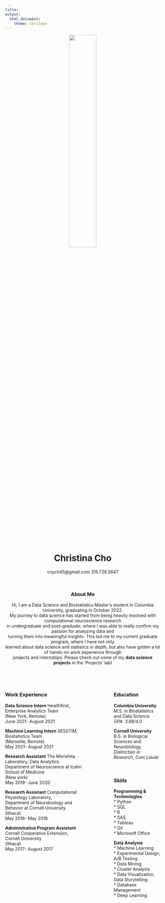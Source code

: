 ```yaml
---
title: 
output: 
  html_document:
    theme: cerulean
---
```

<center>
<img src = "images/Picture1.JPG" style = "width: 42%">

# Christina Cho

cnych45@gmail.com 315.726.5647

<br />

### About Me

Hi, I am a Data Science and Biostatistics Master's student in Columbia University, graduating in October 2022.<br />
My journey to data science has started from being heavily involved with computational neuroscience research<br />
in undergraduate and post-graduate, where I was able to really confirm my passion for analyzing data 
and<br/> turning them into meaningful insights.
This led me to my current graduate program, where I have not only<br/> learned about data science and statistics in depth, but also have gotten a lot of hands-on work experience through<br/> projects and internships.
Please check out some of my **data science projects** in the 'Projects' tab!

<br/>
<br/>

<style>
.column-left{
  float: left;
  width: 50%;
  text-align: left;
}
.column-right{
  float: right;
  width: 30%;
  text-align: left;
}
</style>

<div class="column-left">
### Work Experience 

**Data Science Intern**
Healthfirst, Enterprise Analytics Team<br/>
(New York, Remote)<br/>
June 2021- August 2021<br/>

**Machine Learning Intern**
SESSTIM, Biostatistics Team<br/>
(Marseille, Remote)<br/>
May 2021- August 2021<br/>

**Research Assistant**
The Morishita Laboratory, Data Analytics Department of Neuroscience at Icahn School of Medicine<br/>
(New york)<br/>
May 2019- June 2020

**Research Assistant**
Computational Physiology Laboratory,<br/> Department of Neurobiology and Behavior at Cornell University<br/>
(Ithaca)<br/>
May 2016- May 2018

**Administrative Program Assistant**
Cornell Cooperative Extension,<br/>
Cornell University<br/>
(Ithaca)<br/>
May 2017- August 2017

</div>

<div class="column-right">
### Education

**Columbia University**<br/>
M.S. in Biostatistics and Data Science<br/>  *GPA: 3.88/4.0*<br/>

**Cornell University**<br/>
B.S. in Biological Sciences and Neurobiology<br/> 
*Distinction in Research, Cum Laude*<br/>
<br/>
<br/>

### Skills
**Programming & Technologies** <br />
* Python <br/>
* SQL <br/>
* R<br/>
* SAS<br/>
* Tableau<br/>
* Git<br/>
* Microsoft Office<br/> 

**Data Analysis**<br/>
* Machine Learning<br/>
* Experimental Design, A/B Testing<br/>
* Data Mining<br/> 
* Cluster Analysis<br/>
* Data Visualization, Data Storytelling<br/> 
* Database Management<br/> 
* Deep Learning 

</div>
</center>



